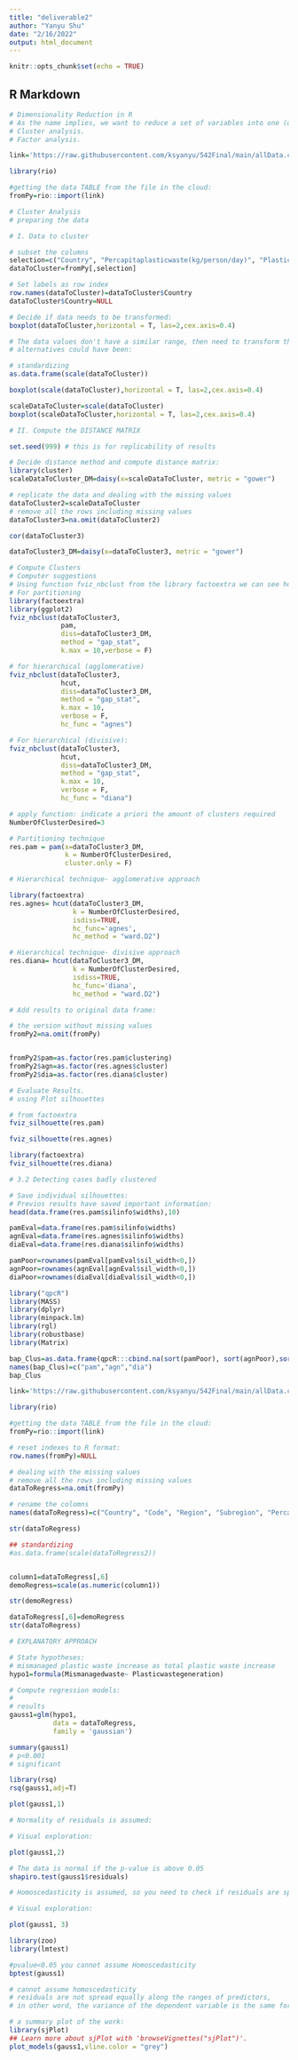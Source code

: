 ```yaml
---
title: "deliverable2"
author: "Yanyu Shu"
date: "2/16/2022"
output: html_document
---
```


```r
knitr::opts_chunk$set(echo = TRUE)
```

## R Markdown

```r
# Dimensionality Reduction in R
# As the name implies, we want to reduce a set of variables into one (or two) that summarizes them. In this session we will practice two basic techniques:
# Cluster analysis.
# Factor analysis.
```



```r
link='https://raw.githubusercontent.com/ksyanyu/542Final/main/allData.csv'

library(rio)

#getting the data TABLE from the file in the cloud:
fromPy=rio::import(link)
```


```r
# Cluster Analysis
# preparing the data
```

```r
# I. Data to cluster
```

```r
# subset the columns
selection=c("Country", "Percapitaplasticwaste(kg/person/day)", "Plasticwastegeneration(tonnes)", "Mismanagedwaste(percent)", "Mismanagedwaste2025(percent)")
dataToCluster=fromPy[,selection]
```

```r
# Set labels as row index
row.names(dataToCluster)=dataToCluster$Country
dataToCluster$Country=NULL
```

```r
# Decide if data needs to be transformed:
boxplot(dataToCluster,horizontal = T, las=2,cex.axis=0.4)
```

```r
# The data values don't have a similar range, then need to transform the data. Possible 
# alternatives could have been:

# standardizing
as.data.frame(scale(dataToCluster))
```

```r
boxplot(scale(dataToCluster),horizontal = T, las=2,cex.axis=0.4)
```

```r

scaleDataToCluster=scale(dataToCluster)
boxplot(scaleDataToCluster,horizontal = T, las=2,cex.axis=0.4)
```


```r
# II. Compute the DISTANCE MATRIX
```


```r
set.seed(999) # this is for replicability of results

# Decide distance method and compute distance matrix:
library(cluster)
scaleDataToCluster_DM=daisy(x=scaleDataToCluster, metric = "gower")
```


```r
# replicate the data and dealing with the missing values
dataToCluster2=scaleDataToCluster
# remove all the rows including missing values
dataToCluster3=na.omit(dataToCluster2)
```


```r
cor(dataToCluster3)
```



```r
dataToCluster3_DM=daisy(x=dataToCluster3, metric = "gower")
```


```r
# Compute Clusters
# Computer suggestions
# Using function fviz_nbclust from the library factoextra we can see how many clustered are suggested.
# For partitioning
library(factoextra)
library(ggplot2)
fviz_nbclust(dataToCluster3, 
             pam,
             diss=dataToCluster3_DM,
             method = "gap_stat",
             k.max = 10,verbose = F)
```

```r
# for hierarchical (agglomerative)
fviz_nbclust(dataToCluster3, 
             hcut,
             diss=dataToCluster3_DM,
             method = "gap_stat",
             k.max = 10,
             verbose = F,
             hc_func = "agnes")

```

```r
# For hierarchical (divisive):
fviz_nbclust(dataToCluster3, 
             hcut,
             diss=dataToCluster3_DM,
             method = "gap_stat",
             k.max = 10,
             verbose = F,
             hc_func = "diana")
```

```r
# apply function: indicate a priori the amount of clusters required
NumberOfClusterDesired=3

# Partitioning technique
res.pam = pam(x=dataToCluster3_DM,
              k = NumberOfClusterDesired,
              cluster.only = F)

# Hierarchical technique- agglomerative approach

library(factoextra)
res.agnes= hcut(dataToCluster3_DM, 
                k = NumberOfClusterDesired,
                isdiss=TRUE,
                hc_func='agnes',
                hc_method = "ward.D2")

# Hierarchical technique- divisive approach
res.diana= hcut(dataToCluster3_DM, 
                k = NumberOfClusterDesired,
                isdiss=TRUE,
                hc_func='diana',
                hc_method = "ward.D2")
```

```r
# Add results to original data frame:

# the version without missing values
fromPy2=na.omit(fromPy)


fromPy2$pam=as.factor(res.pam$clustering)
fromPy2$agn=as.factor(res.agnes$cluster)
fromPy2$dia=as.factor(res.diana$cluster)
```

```r
# Evaluate Results.
# using Plot silhouettes

# from factoextra
fviz_silhouette(res.pam)
```

```r
fviz_silhouette(res.agnes)
```

```r
library(factoextra)
fviz_silhouette(res.diana)
```

```r
# 3.2 Detecting cases badly clustered

# Save individual silhouettes:
# Previos results have saved important information:
head(data.frame(res.pam$silinfo$widths),10)
```

```r
pamEval=data.frame(res.pam$silinfo$widths)
agnEval=data.frame(res.agnes$silinfo$widths)
diaEval=data.frame(res.diana$silinfo$widths)

pamPoor=rownames(pamEval[pamEval$sil_width<0,])
agnPoor=rownames(agnEval[agnEval$sil_width<0,])
diaPoor=rownames(diaEval[diaEval$sil_width<0,])
```

```r
library("qpcR") 
library(MASS)
library(dplyr)
library(minpack.lm)
library(rgl)
library(robustbase)
library(Matrix)
```
```r
bap_Clus=as.data.frame(qpcR:::cbind.na(sort(pamPoor), sort(agnPoor),sort(diaPoor)))
names(bap_Clus)=c("pam","agn","dia")
bap_Clus
```

```r
link='https://raw.githubusercontent.com/ksyanyu/542Final/main/allData.csv'

library(rio)

#getting the data TABLE from the file in the cloud:
fromPy=rio::import(link)

# reset indexes to R format:
row.names(fromPy)=NULL
```

```r
# dealing with the missing values
# remove all the rows including missing values
dataToRegress=na.omit(fromPy)
```

```r
# rename the colomns
names(dataToRegress)=c("Country", "Code", "Region", "Subregion", "Percapitaplasticwaste", "Plasticwastegeneration", "Mismanagedwaste", "Mismanagedwaste2025")
```


```r
str(dataToRegress)
```


```r
## standardizing
#as.data.frame(scale(dataToRegress2))


column1=dataToRegress[,6]
demoRegress=scale(as.numeric(column1))
```
```r
str(demoRegress)
```

```r
dataToRegress[,6]=demoRegress
str(dataToRegress)

```

```r
# EXPLANATORY APPROACH

# State hypotheses:
# mismanaged plastic waste increase as total plastic waste increase
hypo1=formula(Mismanagedwaste~ Plasticwastegeneration)
```

```r
# Compute regression models:
#
# results
gauss1=glm(hypo1,
           data = dataToRegress,
           family = 'gaussian')
```

```r
summary(gauss1)
# p<0.001
# significant
```

```r
library(rsq)
rsq(gauss1,adj=T)
```

```r
plot(gauss1,1)
```

```r
# Normality of residuals is assumed:

# Visual exploration:

plot(gauss1,2)

```

```r
# The data is normal if the p-value is above 0.05
shapiro.test(gauss1$residuals)
```

```r
# Homoscedasticity is assumed, so you need to check if residuals are spread equally along the ranges of predictors:

# Visual exploration:

plot(gauss1, 3)
```

```r
library(zoo)
library(lmtest)

#pvalue<0.05 you cannot assume Homoscedasticity
bptest(gauss1) 
```

```r
# cannot assume homoscedasticity
# residuals are not spread equally along the ranges of predictors, 
# in other word, the variance of the dependent variable is the same for all the data.
```

```r
# a summary plot of the work:
library(sjPlot)
## Learn more about sjPlot with 'browseVignettes("sjPlot")'.
plot_models(gauss1,vline.color = "grey")
```


